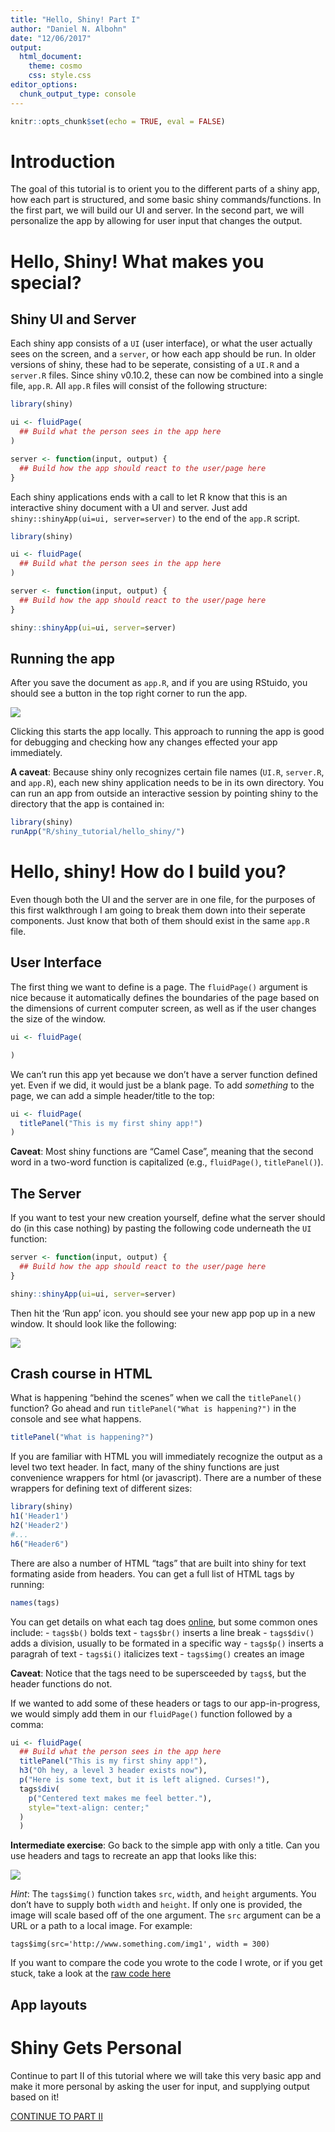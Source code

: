 ```yaml
---
title: "Hello, Shiny! Part I"
author: "Daniel N. Albohn"
date: "12/06/2017"
output: 
  html_document:
    theme: cosmo
    css: style.css
editor_options: 
  chunk_output_type: console
---
```


```r
knitr::opts_chunk$set(echo = TRUE, eval = FALSE)
```

# Introduction
The goal of this tutorial is to orient you to the different parts of a shiny app,
how each part is structured, and some basic shiny commands/functions. In the first
part, we will build our UI and server. In the second part, we will personalize
the app by allowing for user input that changes the output.

# Hello, Shiny! What makes you special?

## Shiny UI and Server
Each shiny app consists of a `UI` (user interface), or what the user actually
sees on the screen, and a `server`, or how each app should be run. In older
versions of shiny, these had to be seperate, consisting of a `UI.R` and a
`server.R` files. Since shiny v0.10.2, these can now be combined into a single
file, `app.R`. All `app.R` files will consist of the following structure:

```r
library(shiny)

ui <- fluidPage(
  ## Build what the person sees in the app here
)

server <- function(input, output) {
  ## Build how the app should react to the user/page here
}
```

Each shiny applications ends with a call to let R know that this is an interactive
shiny document with a UI and server. Just add `shiny::shinyApp(ui=ui, server=server)`
to the end of the `app.R` script.

```r
library(shiny)

ui <- fluidPage(
  ## Build what the person sees in the app here
)

server <- function(input, output) {
  ## Build how the app should react to the user/page here
}

shiny::shinyApp(ui=ui, server=server)
```

## Running the app
After you save the document as `app.R`, and if you are using RStuido, you should
see a button in the top right corner to run the app.

![](img/run_app.png)

Clicking this starts the app locally. This approach to running the app is good for
debugging and checking how any changes effected your app immediately.

**A caveat**: Because shiny only recognizes certain file names (`UI.R`, `server.R`, and
`app.R`), each new shiny application needs to be in its own directory. You can run an app
from outside an interactive session by pointing shiny to the directory that the app
is contained in:

```r
library(shiny)
runApp("R/shiny_tutorial/hello_shiny/")
```

# Hello, shiny! How do I build you?
Even though both the UI and the server are in one file, for the purposes of this
first walkthrough I am going to break them down into their seperate components.
Just know that both of them should exist in the same `app.R` file.

## User Interface
The first thing we want to define is a page. The `fluidPage()` argument is nice
because it automatically defines the boundaries of the page based on the dimensions of
current computer screen, as well as if the user changes the size of the window.

```r
ui <- fluidPage(

)
```

We can't run this app yet because we don't have a server function defined yet. Even if we
did, it would just be a blank page. To add *something* to the page, we can add a simple
header/title to the top:

```r
ui <- fluidPage(
  titlePanel("This is my first shiny app!")
)
```

**Caveat**: Most shiny functions are "Camel Case", meaning that the second word in a
two-word function is capitalized (e.g., `fluidPage()`, `titlePanel()`).

## The Server

If you want to test your new creation yourself, define what the server should do (in this
case nothing) by pasting the following code underneath the `UI` function:

```r
server <- function(input, output) {
  ## Build how the app should react to the user/page here
}

shiny::shinyApp(ui=ui, server=server)
```

Then hit the 'Run app' icon. you should see your new app pop up in a new window.
It should look like the following:


![](img/hello_shiny1.png)

## Crash course in HTML
What is happening "behind the scenes" when we call the `titlePanel()` function? Go ahead
and run `titlePanel("What is happening?")` in the console and see what happens.

```r
titlePanel("What is happening?")
```

If you are familiar with HTML you will immediately recognize the output as a level
two text header. In fact, many of the shiny functions are just convenience wrappers for
html (or javascript). There are a number of these wrappers for defining text of
different sizes:

```r
library(shiny)
h1('Header1')
h2('Header2')
#...
h6("Header6")
```

There are also a number of HTML "tags" that are built into shiny for text formating
aside from headers. You can get a full list of HTML tags by running:

```r
names(tags)
```

You can get details on what each tag does [online](https://shiny.rstudio.com/articles/tag-glossary.html),
but some common ones include:
    - `tags$b()` bolds text
    - `tags$br()` inserts a line break
    - `tags$div()` adds a division, usually to be formated in a specific way
    - `tags$p()` inserts a paragrah of text
    - `tags$i()` italicizes text
    - `tags$img()` creates an image

**Caveat**: Notice that the tags need to be supersceeded by `tags$`, but
the header functions do not.

If we wanted to add some of these headers or tags to our app-in-progress, we
would simply add them in our `fluidPage()` function followed by a comma:

```r
ui <- fluidPage(
  ## Build what the person sees in the app here
  titlePanel("This is my first shiny app!"),
  h3("Oh hey, a level 3 header exists now"),
  p("Here is some text, but it is left aligned. Curses!"),
  tags$div(
    p("Centered text makes me feel better."),
    style="text-align: center;"
  )
  )
```

**Intermediate exercise**: Go back to the simple app with only a title. Can you use
headers and tags to recreate an app that looks like this:

![](img/hello_shiny2.png)

*Hint*: The `tags$img()` function takes `src`, `width`, and `height` arguments.
You don't have to supply both `width` and `height`. If only one is provided, the image
will scale based off of the one argument. The `src` argument can be a URL or a path to a local
image. For example:

`tags$img(src='http://www.something.com/img1', width = 300)`

If you want to compare the code you wrote to the code I wrote, or if you get stuck,
take a look at the [raw code here]()

## App layouts

# Shiny Gets Personal

Continue to part II of this tutorial where we will take this very basic app and make it more
personal by asking the user for input, and supplying output based on it!

[CONTINUE TO PART II](hello_shinyII.html)
